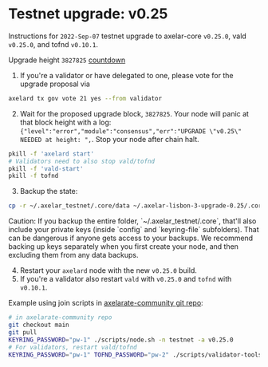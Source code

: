 # Testnet upgrade: v0.25


Instructions for `2022-Sep-07` testnet upgrade to axelar-core `v0.25.0`, vald `v0.25.0`, and tofnd `v0.10.1`.

Upgrade height `3827825` [countdown](https://testnet.mintscan.io/axelar-testnet/blocks/3827825)

1. If you're a validator or have delegated to one, please vote for the upgrade proposal via

```bash
axelard tx gov vote 21 yes --from validator
```

2. Wait for the proposed upgrade block, `3827825`. Your node will panic at that block height with a log: `{"level":"error","module":"consensus","err":"UPGRADE \"v0.25\" NEEDED at height: ",`. Stop your node after chain halt.

```bash
pkill -f 'axelard start'
# Validators need to also stop vald/tofnd
pkill -f 'vald-start'
pkill -f tofnd
```

3. Backup the state:

```bash
cp -r ~/.axelar_testnet/.core/data ~/.axelar-lisbon-3-upgrade-0.25/.core/data
```

<Callout type="warning" emoji="⚠️">
  Caution: If you backup the entire folder, `~/.axelar_testnet/.core`, that'll also include your private keys (inside `config` and `keyring-file` subfolders). That can be dangerous if anyone gets access to your backups. We recommend backing up keys separately when you first create your node, and then excluding them from any data backups.
</Callout>

4. Restart your `axelard` node with the new `v0.25.0` build.
5. If you're a validator also restart `vald` with `v0.25.0` and `tofnd` with `v0.10.1`.

Example using join scripts in [axelarate-community git repo](https://github.com/axelarnetwork/axelarate-community):

```bash
# in axelarate-community repo
git checkout main
git pull
KEYRING_PASSWORD="pw-1" ./scripts/node.sh -n testnet -a v0.25.0
# For validators, restart vald/tofnd
KEYRING_PASSWORD="pw-1" TOFND_PASSWORD="pw-2" ./scripts/validator-tools-host.sh -n testnet -a v0.25.0 -q v0.10.1
```
